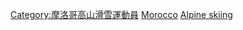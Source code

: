 [[Category:摩洛哥高山滑雪運動員|Category:摩洛哥高山滑雪運動員]]
[[Category:各國奧運高山滑雪運動員|Morocco]]
[[Category:摩洛哥冬季奥运运动员|Alpine skiing]]